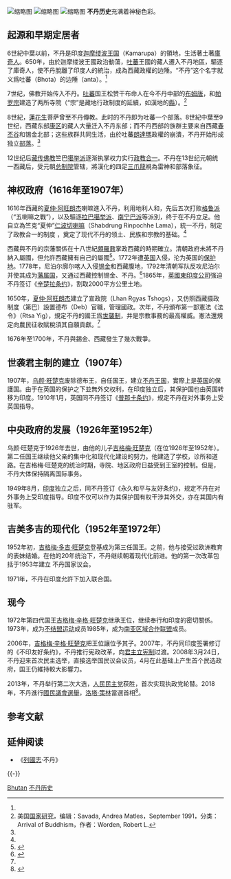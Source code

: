 [[File:Durbar_of_Ugyen_Wangchuck,_receiving_the_order_of_the_Knight_Commander_of_the_Indian_Empire,_KCIE,_at_Punakha,_Bhutan,_1905.jpg|缩略图]]
[[File:Sir_Ugyen_Wangchuck_and_his_councillors_at_Punakha,_Bhutan,_1905.jpg|缩略图]]
[[File:Bundesarchiv_Bild_135-KA-09-044,_Tibetexpedition,_Kloster_Samye.jpg|缩略图]]
'''不丹''''''历史'''充满着神秘色彩。{{or|一些证据表明不丹最早的历史可以追溯至公元前2000年。}}

==起源和早期定居者==
{{fact|虽然史前的不丹历史还没有被考证，但有证据显示最早在公元前2000年左右已有人类开始使用石器和武器。}}

6世紀中葉以前，不丹是印度[[迦摩缕波王国|迦摩缕波王国]]（Kamarupa）的領地，生活著土著[[庫奇人|庫奇人]]。650年，由於迦摩缕波王國政治動蕩，[[吐蕃|吐蕃]]王國的藏人遷入不丹地區，驅逐了庫奇人，使不丹脫離了印度人的統治，成為西藏政權的边陲。“不丹”这个名字就义爲吐蕃（Bhota）的边陲（anta）。<ref name=战争史/>

7世纪，佛教开始传入不丹。[[吐蕃|吐蕃]]国王松赞干布命人在今不丹中部的[[布姆唐|布姆唐]]，和[[帕罗宗|帕罗宗]]建造了两所寺院（“宗”是藏地行政制度的延續，如漢地的[[縣|縣]]）。<ref name=CS1>美国[[国家研究|国家研究]]，编辑：Savada, Andrea Matles，September 1991，分类：Arrival of Buddhism，作者：Worden, Robert L.</ref>

8世紀，[[蓮花生|蓮花生]]菩萨曾至不丹傳教。此时的不丹即为吐蕃一个部落。8世紀中葉至9世纪，西藏东部[[康区|康区]]的藏人大量迁入不丹东部；而不丹西部的族群主要来自西藏[[春丕谷|春丕谷]]和锡金北部；这些族群共同生活，由於吐蕃[[朗達瑪|朗達瑪]]政權的崩潰，不丹开始形成独立[[部落|部落]]。<ref name=战争史/>

12世纪后[[藏传佛教|藏传佛教]]竺巴[[噶举派|噶举派]]逐渐执掌权力实行[[政教合一|政教合一]]。不丹在13世纪元朝统一西藏后，受元朝[[宣政院|总制院]]管辖，將漢化的四足[[五爪龍|三爪龍]]視為雷神和部落象征。

<!-- 暫時隱藏缺乏來源的內容{{fact|不丹国旗上有一条中国龙。元朝占领西藏后，[[帕木竹巴|帕木竹巴]]朗氏家族从元朝取得了[[乌思藏|乌思藏]]十三[[万户|万户]]中的[[帕木竹巴|伯木古鲁]]万户的封号。元朝被明朝取代后，[[帕竹|帕竹]]万户被[[明成祖|明成祖]]封为灌顶国师[[阐化王|阐化王]]，阐化王逐渐成为了西藏中部居于支配地位的王。帕竹得势后，其信仰的藏传佛教[[噶举派|噶举派]]也就成了强势教派。噶举教派中又分几派，其中的一派最得明朝皇帝的赏识，被大明皇帝赐予四脚神龙。由于这一教派拥有四脚神龙，因而这一派叫做“竺巴噶举”。“竺巴”是音译，“竺”这个音在藏语里是龙的意思。由于不丹的雷电多，四脚神龙又被看做雷神。}}-->

==神权政府（1616年至1907年）==
1616年西藏的[[夏仲·阿旺朗杰|夏仲·阿旺朗杰]]喇嘛進入不丹，利用地利人和，先后五次打败[[格鲁派|格鲁派]]（“五喇嘛之戰”），以及驅逐[[拉巴噶举派|拉巴噶举派]]、[[南宁巴派|南宁巴派]]等派別，终于在不丹立足。他自立為竺克“夏仲”[[仁波切|仁波切]][[喇嘛|喇嘛]]（Shabdrung Rinpochhe Lama），統一不丹，制定了政教合一的制度 ，奠定了现代不丹的领土、民族和宗教的基础。<ref name=战争史/>

西藏與不丹的宗藩關係在十八世紀[[頗羅鼐|頗羅鼐]]掌政西藏的時期確立。清朝政府未將不丹納入屬國，但允許西藏擁有自己的屬國<ref>{{cite journal|title=试论清代中国西藏地方政府与不丹之间的宗藩关系"|url=http://www.iqh.net.cn/080729user/uploadfiles/2009122/200912294529_35129.pdf|author1=周娟|author2=高永久|journal=中国边疆史地研究|date=2007年9月|volume=第17卷|issue=第3期|access-date=2018-06-21|archive-date=2020-09-22|archive-url=https://web.archive.org/web/20200922165801/http://www.iqh.net.cn/080729user/uploadfiles/2009122/200912294529_35129.pdf|dead-url=no}}</ref>。1772年遭[[英国|英国]]入侵，沦为英国的[[保护地|保护地]]。1778年，尼泊尔廓尔喀人入侵[[锡金|锡金]]和西藏腹地，1792年清朝军队反攻尼泊尔并使其成为[[藩属国|藩属国]]，又通过西藏控制锡金、不丹。<ref name=战争史>{{cite|title=近世的袖珍小国与战争（二）：雷龙的国土——不丹|publisher=《战争史研究》|url=https://weibo.com/p/1001603808702095332959|accessdate=2019-01-22|archive-date=2022-04-07|archive-url=https://web.archive.org/web/20220407101733/https://weibo.com/p/1001603808702095332959}}</ref>1865年，[[英國東印度公司|英國東印度公司]]强迫不丹签订《[[辛楚拉条约|辛楚拉条约]]》，割取2000平方公里土地。

1650年，[[夏仲·阿旺朗杰|夏仲·阿旺朗杰]]建立了宣政院（Lhan Rgyas Tshogs），又仿照西藏摄政制度（第巴）設置德布（Deb）官職，管理國政。次年，不丹頒布第一部憲法《法令》（Rtsa Yig），規定不丹的國王爲[[世襲制|世襲制]]，并是宗教事務的最高權威。憲法還規定向農民征收賦稅須其自願貢獻。<ref name=战争史/>

1676年至1700年，不丹與錫金、西藏發生了幾次戰爭。

==世袭君主制的建立（1907年）==
1907年，[[乌颜·旺楚克|乌颜·旺楚克]]废除德布王，自任国王，建立[[不丹王国|不丹王国]]，實際上是[[英国|英国]]的保護国。由于在英国的保护之下並無外交权利，在印度独立后，其保护国也由英国转移为印度。1910年1月，英国同不丹签订《[[普那卡条约|普那卡条约]]》，规定不丹在对外事务上受英国指导。

==中央政府的发展（1926年至1952年）==
乌颜·旺楚克于1926年去世，由他的儿子[[吉格梅·旺楚克|吉格梅·旺楚克]]（在位1926年至1952年）。第二任国王继续他父亲的集中化和现代化建设的努力。他建造了学校，诊所和道路。在吉格梅·旺楚克的统治时期，寺院、地区政府日益受到王室的控制。但是，不丹大体保持隔离国际事务。

1949年8月，[[印度|印度]]独立之后，同不丹签订《永久和平与友好条约》，规定不丹在对外事务上受印度指导。印度不仅可以作为其保护国有权干涉其外交，亦在其国内有驻军。

==吉美多吉的现代化（1952年至1972年）==
1952年初，[[吉格梅·多吉·旺楚克|吉格梅·多吉·旺楚克]]登基成为第三任国王。之前，他与接受过欧洲教育的表妹结婚。在他的20年统治下，不丹继续朝着现代化前进。他的第一次改革包括于1953年建立
不丹国家议会。

1971年，不丹在印度允許下加入联合国。

==现今==
1972年第四代国王[[吉格梅·辛格·旺楚克|吉格梅·辛格·旺楚克]]继承王位，继续奉行和印度的密切關係。1973年，成为[[不结盟运动|不结盟运动]]成员1985年，成为[[南亚区域合作联盟|南亚区域合作联盟]]成员。

2006年，[[吉格梅·辛格·旺楚克|吉格梅·辛格·旺楚克]]把王位讓位予其子。2007年，不丹同印度签署修订的《不印友好条约》，不丹推行宪政改革，向[[君主立宪制|君主立宪制]]过渡。2008年3月24日，不丹迎来首次民主选举，直接选举国民议会议员，4月在此基础上产生首个民选政府，国王仍維持較大影響力。

2013年，不丹举行第二次大选，[[人民民主黨_(不丹)|人民民主党]]获胜，首次实现执政党轮替。2018年，不丹進行[[2018年不丹國民議會選舉|國民議會選舉]]，[[洛塔·策林|洛塔·策林]]當選首相<ref>{{cite|url=http://www.xinhuanet.com/2018-11/08/c_1123679801.htm|title=洛塔·策林宣誓就任不丹新首相|publisher=新华社|date=2018-11-08|accessdate=2019-01-22|archive-date=2020-11-03|archive-url=https://web.archive.org/web/20201103172932/http://www.xinhuanet.com/2018-11/08/c_1123679801.htm|dead-url=no}}</ref>。

== 参考文献 ==
{{Reflist}}

== 延伸阅读 ==
* 《[[列國志|列國志]]·不丹》

{{-}} 
{{亚洲题目|历史}}

[[Category:亞洲各國歷史|Bhutan]]
[[Category:不丹历史|]]